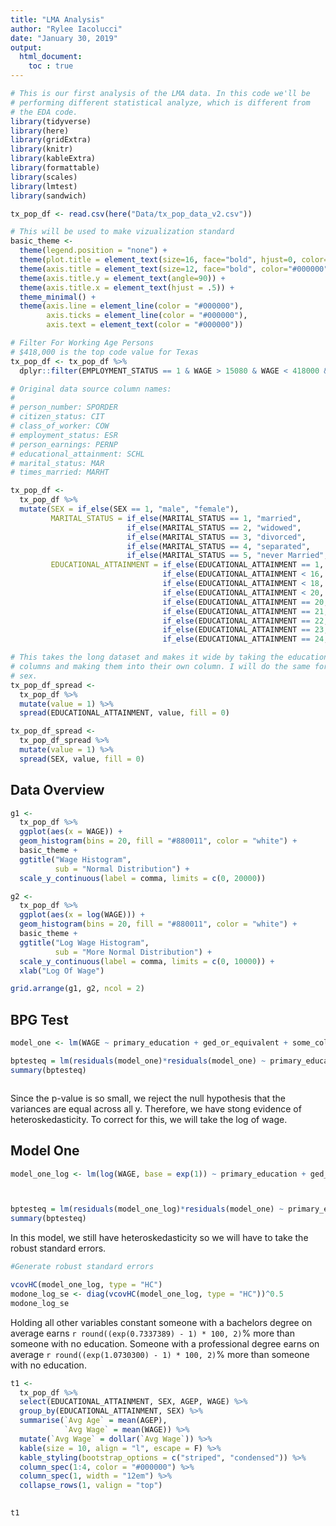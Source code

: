 ```yaml
---
title: "LMA Analysis"
author: "Rylee Iacolucci"
date: "January 30, 2019"
output: 
  html_document:
    toc : true
---
```



```r
# This is our first analysis of the LMA data. In this code we'll be
# performing different statistical analyze, which is different from
# the EDA code.
library(tidyverse)
library(here)
library(gridExtra)
library(knitr)
library(kableExtra)
library(formattable)
library(scales)
library(lmtest)
library(sandwich)

tx_pop_df <- read.csv(here("Data/tx_pop_data_v2.csv"))

# This will be used to make vizualization standard
basic_theme <- 
  theme(legend.position = "none") +
  theme(plot.title = element_text(size=16, face="bold", hjust=0, color="#000000")) +
  theme(axis.title = element_text(size=12, face="bold", color="#000000")) +
  theme(axis.title.y = element_text(angle=90)) +
  theme(axis.title.x = element_text(hjust = .5)) +
  theme_minimal() +
  theme(axis.line = element_line(color = "#000000"),
        axis.ticks = element_line(color = "#000000"),
        axis.text = element_text(color = "#000000"))

# Filter For Working Age Persons
# $418,000 is the top code value for Texas
tx_pop_df <- tx_pop_df %>% 
  dplyr::filter(EMPLOYMENT_STATUS == 1 & WAGE > 15080 & WAGE < 418000 & AGEP >= 18 & AGEP < 62)

# Original data source column names:
# 
# person_number: SPORDER
# citizen_status: CIT
# class_of_worker: COW
# employment_status: ESR
# person_earnings: PERNP
# educational_attainment: SCHL
# marital_status: MAR
# times_married: MARHT

tx_pop_df <- 
  tx_pop_df %>% 
  mutate(SEX = if_else(SEX == 1, "male", "female"),
         MARITAL_STATUS = if_else(MARITAL_STATUS == 1, "married",
                          if_else(MARITAL_STATUS == 2, "widowed",
                          if_else(MARITAL_STATUS == 3, "divorced",
                          if_else(MARITAL_STATUS == 4, "separated",
                          if_else(MARITAL_STATUS == 5, "never Married", "unknown"))))),
         EDUCATIONAL_ATTAINMENT = if_else(EDUCATIONAL_ATTAINMENT == 1, "no_schooling",
                                  if_else(EDUCATIONAL_ATTAINMENT < 16, "primary_education",
                                  if_else(EDUCATIONAL_ATTAINMENT < 18, "ged_or_equivalent",
                                  if_else(EDUCATIONAL_ATTAINMENT < 20, "some_college",
                                  if_else(EDUCATIONAL_ATTAINMENT == 20, "associates",
                                  if_else(EDUCATIONAL_ATTAINMENT == 21, "bachelors",
                                  if_else(EDUCATIONAL_ATTAINMENT == 22, "masters",
                                  if_else(EDUCATIONAL_ATTAINMENT == 23, "professional",
                                  if_else(EDUCATIONAL_ATTAINMENT == 24, "doctorate", "Other"))))))))))

# This takes the long dataset and makes it wide by taking the education 
# columns and making them into their own column. I will do the same for
# sex.
tx_pop_df_spread <- 
  tx_pop_df %>% 
  mutate(value = 1) %>% 
  spread(EDUCATIONAL_ATTAINMENT, value, fill = 0)

tx_pop_df_spread <- 
  tx_pop_df_spread %>% 
  mutate(value = 1) %>% 
  spread(SEX, value, fill = 0)


```

## __Data Overview__

```r
g1 <- 
  tx_pop_df %>% 
  ggplot(aes(x = WAGE)) +
  geom_histogram(bins = 20, fill = "#880011", color = "white") +
  basic_theme +
  ggtitle("Wage Histogram",
          sub = "Normal Distribution") +
  scale_y_continuous(label = comma, limits = c(0, 20000))

g2 <- 
  tx_pop_df %>% 
  ggplot(aes(x = log(WAGE))) +
  geom_histogram(bins = 20, fill = "#880011", color = "white") +
  basic_theme +
  ggtitle("Log Wage Histogram",
          sub = "More Normal Distribution") +
  scale_y_continuous(label = comma, limits = c(0, 10000)) +
  xlab("Log Of Wage")

grid.arrange(g1, g2, ncol = 2)

```

## __BPG Test__

```r

model_one <- lm(WAGE ~ primary_education + ged_or_equivalent + some_college + associates + bachelors + masters + professional + doctorate + AGEP + male, data = tx_pop_df_spread)

bptesteq = lm(residuals(model_one)*residuals(model_one) ~ primary_education + ged_or_equivalent + some_college + associates + bachelors + masters + professional + doctorate + AGEP + male, data = tx_pop_df_spread)
summary(bptesteq)



```
Since the p-value is so small, we reject the null hypothesis that the variances are equal across all y. Therefore, we have stong evidence of heteroskedasticity. To correct for this, we will take the log of wage.


## __Model One__

```r
model_one_log <- lm(log(WAGE, base = exp(1)) ~ primary_education + ged_or_equivalent + some_college + associates + bachelors + masters + professional + doctorate + AGEP + I(AGEP*AGEP)+ male, data = tx_pop_df_spread)



bptesteq = lm(residuals(model_one_log)*residuals(model_one) ~ primary_education + ged_or_equivalent + some_college + associates + bachelors + masters + professional + doctorate + (AGEP*AGEP) + male, data = tx_pop_df_spread)
summary(bptesteq)

```
In this model, we still have heteroskedasticity so we will have to take the robust standard errors. 


```r
#Generate robust standard errors

vcovHC(model_one_log, type = "HC")
modone_log_se <- diag(vcovHC(model_one_log, type = "HC"))^0.5
modone_log_se

```


Holding all other variables constant someone with a bachelors degree on average earns `r round((exp(0.7337389) - 1) * 100, 2)`% more than someone with no education. Someone with a professional degree earns on average `r round((exp(1.0730300) - 1) * 100, 2)`% more than someone with no education.


```r
t1 <- 
  tx_pop_df %>% 
  select(EDUCATIONAL_ATTAINMENT, SEX, AGEP, WAGE) %>% 
  group_by(EDUCATIONAL_ATTAINMENT, SEX) %>% 
  summarise(`Avg Age` = mean(AGEP),
            `Avg Wage` = mean(WAGE)) %>% 
  mutate(`Avg Wage` = dollar(`Avg Wage`)) %>%
  kable(size = 10, align = "l", escape = F) %>% 
  kable_styling(bootstrap_options = c("striped", "condensed")) %>% 
  column_spec(1:4, color = "#000000") %>% 
  column_spec(1, width = "12em") %>% 
  collapse_rows(1, valign = "top")
  

t1


```



















